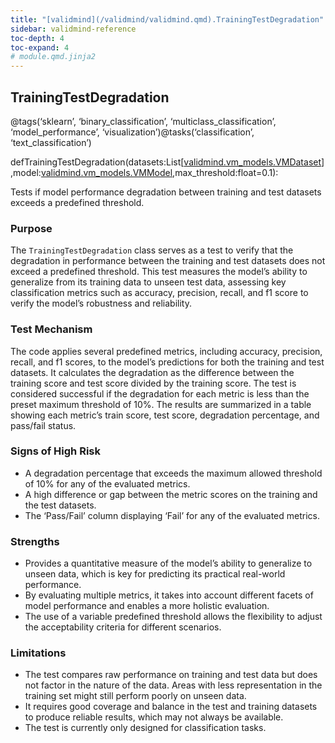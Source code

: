 ```yaml
---
title: "[validmind](/validmind/validmind.qmd).TrainingTestDegradation"
sidebar: validmind-reference
toc-depth: 4
toc-expand: 4
# module.qmd.jinja2
---
```


<!-- function.qmd.jinja2 -->

## TrainingTestDegradation<span class="suffix"></span>

<!-- signatures.jinja2 -->

::: {.signature}

<span class="decorators"><span class="decorator">@<span class="n">tags(<span class="s">'sklearn'</span>, <span class="s">'binary_classification'</span>, <span class="s">'multiclass_classification'</span>, <span class="s">'model_performance'</span>, <span class="s">'visualization'</span>)</span></span><span class="decorator">@<span class="n">tasks(<span class="s">'classification'</span>, <span class="s">'text_classification'</span>)</span></span></span>

<span class="kw">def</span><span class="name">TrainingTestDegradation</span>(<span class="params"><span class="n">datasets</span><span class="p">:</span><span class="n">List</span><span class="p">\[</span><a href="/validmind/validmind/vm_models.html#vmdataset">validmind.vm_models.VMDataset</a><span class="p">\]</span><span class="muted">,</span></span><span class="params"><span class="n">model</span><span class="p">:</span><a href="/validmind/validmind/vm_models.html#vmmodel">validmind.vm_models.VMModel</a><span class="muted">,</span></span><span class="params"><span class="n">max_threshold</span><span class="p">:</span><span class="nb">float</span><span class="o">=</span><span class="kc">0.1</span></span>):

:::

<!-- docstring.jinja2 -->

Tests if model performance degradation between training and test datasets exceeds a predefined threshold.

### Purpose

The `TrainingTestDegradation` class serves as a test to verify that the degradation in performance between the training and test datasets does not exceed a predefined threshold. This test measures the model's ability to generalize from its training data to unseen test data, assessing key classification metrics such as accuracy, precision, recall, and f1 score to verify the model's robustness and reliability.

### Test Mechanism

The code applies several predefined metrics, including accuracy, precision, recall, and f1 scores, to the model's predictions for both the training and test datasets. It calculates the degradation as the difference between the training score and test score divided by the training score. The test is considered successful if the degradation for each metric is less than the preset maximum threshold of 10%. The results are summarized in a table showing each metric's train score, test score, degradation percentage, and pass/fail status.

### Signs of High Risk

- A degradation percentage that exceeds the maximum allowed threshold of 10% for any of the evaluated metrics.
- A high difference or gap between the metric scores on the training and the test datasets.
- The 'Pass/Fail' column displaying 'Fail' for any of the evaluated metrics.

### Strengths

- Provides a quantitative measure of the model's ability to generalize to unseen data, which is key for predicting its practical real-world performance.
- By evaluating multiple metrics, it takes into account different facets of model performance and enables a more holistic evaluation.
- The use of a variable predefined threshold allows the flexibility to adjust the acceptability criteria for different scenarios.

### Limitations

- The test compares raw performance on training and test data but does not factor in the nature of the data. Areas with less representation in the training set might still perform poorly on unseen data.
- It requires good coverage and balance in the test and training datasets to produce reliable results, which may not always be available.
- The test is currently only designed for classification tasks.
